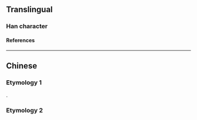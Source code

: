 {{character info/new}}
{{also|俔}}
==Translingual==

===Han character===
{{Han char|rn=9|rad=人|as=04|sn=6|four=27212|canj=OBHU,XOBHU|ids=⿰亻见}}

====References====
{{Han ref|kx=0096.121|hdz=10122.011|uh=4F23}}

----

==Chinese==

===Etymology 1===
{{Han simp|俔|f=見|t=见}}.
{{zh-see|俔}}

===Etymology 2===
{{zh-see|健|ss}}